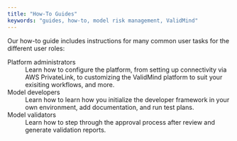 ```yaml
---
title: "How-To Guides"
keywords: "guides, how-to, model risk management, ValidMind"
---
```


Our how-to guide includes instructions for many common user tasks for the different user roles: 

Platform administrators
: Learn how to configure the platform, from setting up connectivity via AWS PrivateLink, to customizing the ValidMind platform to suit your exisiting workflows, and more. 

Model developers
: Learn how to learn how you initialize the developer framework in your own environment, add documentation, and run test plans. 

Model validators
: Learn how to step through the approval process after review and generate validation reports.

<!--
## Brief Introduction

Provide a brief introduction to the concept that this article will cover:

- What is [Concept Name]? Explain the concept or topic that the article is about. Provide a clear and concise definition that accurately reflects the scope of the article.

- Why is [Concept Name] Important? Explain why the concept or topic is important and why users should be interested in learning more about it.

- How Does [Concept Name] Work? Provide a detailed explanation of how the concept or topic works. Use examples or diagrams to help illustrate key points.

- Key Terms. List important terms and concepts related to the main topic and provide clear definitions for each one.

## Examples

Provide one or more examples that illustrate how the concept or topic works in practice. These examples should be clear and concise and should help users understand how to apply the concept or topic in real-world situations.

## Related Topics

Provide links or references to related topics that users might find useful or interesting. These could be other articles, resources, or tools related to the main topic.
-->